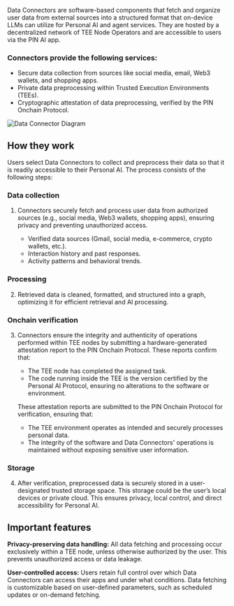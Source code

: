 Data Connectors are software-based components that fetch and organize user data from external sources into a structured format that on-device LLMs can utilize for Personal AI and agent services. They are hosted by a decentralized network of TEE Node Operators and are accessible to users via the PIN AI app.

### Connectors provide the following services:
- Secure data collection from sources like social media, email, Web3 wallets, and shopping apps.
- Private data preprocessing within Trusted Execution Environments (TEEs).
- Cryptographic attestation of data preprocessing, verified by the PIN Onchain Protocol.

![Data Connector Diagram](../images/Doc-Data-connector.png)

## How they work

Users select Data Connectors to collect and preprocess their data so that it is readily accessible to their Personal AI. The process consists of the following steps:

### Data collection

1. Connectors securely fetch and process user data from authorized sources (e.g., social media, Web3 wallets, shopping apps), ensuring privacy and preventing unauthorized access.

    - Verified data sources (Gmail, social media, e-commerce, crypto wallets, etc.).
    - Interaction history and past responses.
    - Activity patterns and behavioral trends.

### Processing

2. Retrieved data is cleaned, formatted, and structured into a graph, optimizing it for efficient retrieval and AI processing.

### Onchain verification

3. Connectors ensure the integrity and authenticity of operations performed within TEE nodes by submitting a hardware-generated attestation report to the PIN Onchain Protocol. These reports confirm that:

    - The TEE node has completed the assigned task.
    - The code running inside the TEE is the version certified by the Personal AI Protocol, ensuring no alterations to the software or environment.

    These attestation reports are submitted to the PIN Onchain Protocol for verification, ensuring that:

    - The TEE environment operates as intended and securely processes personal data.
    - The integrity of the software and Data Connectors' operations is maintained without exposing sensitive user information.

### Storage

4. After verification, preprocessed data is securely stored in a user-designated trusted storage space. This storage could be the user’s local devices or private cloud. This ensures privacy, local control, and direct accessibility for Personal AI.

## Important features

**Privacy-preserving data handling:**
All data fetching and processing occur exclusively within a TEE node, unless otherwise authorized by the user. This prevents unauthorized access or data leakage.

**User-controlled access:**
Users retain full control over which Data Connectors can access their apps and under what conditions. Data fetching is customizable based on user-defined parameters, such as scheduled updates or on-demand fetching.